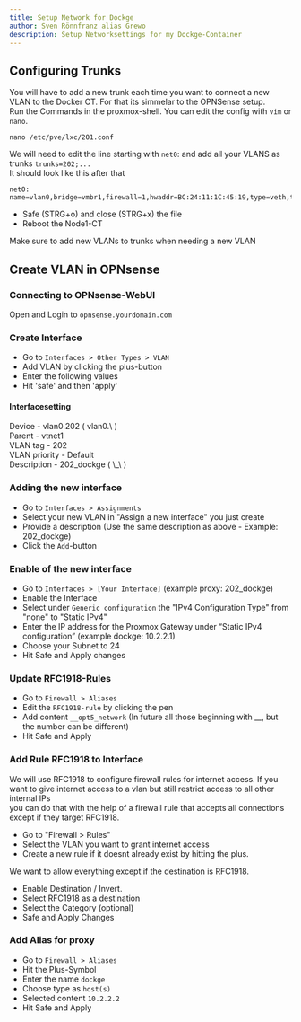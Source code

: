 ```yaml
---
title: Setup Network for Dockge
author: Sven Rönnfranz alias Grewo
description: Setup Networksettings for my Dockge-Container
---
```



## Configuring Trunks
You will have to add a new trunk each time you want to connect a new VLAN to the Docker CT. For that its simmelar to the OPNSense setup.<br/>
Run the Commands in the proxmox-shell. You can edit the config with `vim` or `nano`.
```
nano /etc/pve/lxc/201.conf
```

We will need to edit the line starting with `net0`: and add all your VLANS as trunks `trunks=202;...`<br/>
It should look like this after that
```
net0: name=vlan0,bridge=vmbr1,firewall=1,hwaddr=BC:24:11:1C:45:19,type=veth,trunks=202
```
* Safe (STRG+o) and close (STRG+x) the file
* Reboot the Node1-CT

<Aside type="caution">
    Make sure to add new VLANs to trunks when needing a new VLAN
</Aside>

## Create VLAN in OPNsense
### Connecting to OPNsense-WebUI
Open and Login to `opnsense.yourdomain.com`

### Create Interface
* Go to `Interfaces > Other Types > VLAN`
* Add VLAN by clicking the plus-button
* Enter the following values
* Hit 'safe' and then 'apply'

#### Interfacesetting
<Tabs>
    <TabItem label="Edit VLAN">
        Device          -   vlan0.202 ( vlan0.\<VLAN_ID> )<br/>
        Parent          -   vtnet1<br/>
        VLAN tag        -   202<br/>
        VLAN priority   -   Default<br/>
        Description     -   202_dockge ( \<VLAN_ID>_\<NAME_FOR_THE_VLAN> )<br/>
    </TabItem>
</Tabs>

### Adding the new interface
* Go to `Interfaces > Assignments`
* Select your new VLAN in "Assign a new interface" you just create
* Provide a description (Use the same description as above - Example: 202_dockge)
* Click the `Add`-button

### Enable of the new interface
* Go to `Interfaces > [Your Interface]` (example proxy: 202_dockge)
* Enable the Interface
* Select under `Generic configuration` the "IPv4 Configuration Type" from "none" to "Static IPv4"
* Enter the IP address for the Proxmox Gateway under “Static IPv4 configuration” (example dockge: 10.2.2.1)
* Choose your Subnet to 24
* Hit Safe and Apply changes

### Update RFC1918-Rules
* Go to `Firewall > Aliases`
* Edit the `RFC1918-rule` by clicking the pen
* Add content `__opt5_network` (In future all those beginning with __, but the number can be different)
* Hit Safe and Apply

### Add Rule RFC1918 to Interface
We will use RFC1918 to configure firewall rules for internet access. If you want to give internet access to a vlan but still restrict access to all other internal IPs<br/>
you can do that with the help of a firewall rule that accepts all connections except if they target RFC1918.

* Go to "Firewall > Rules"
* Select the VLAN you want to grant internet access
* Create a new rule if it doesnt already exist by hitting the plus.

We want to allow everything except if the destination is RFC1918.

* Enable Destination / Invert.
* Select RFC1918 as a destination
* Select the Category (optional)
* Safe and Apply Changes

### Add Alias for proxy
* Go to `Firewall > Aliases`
* Hit the Plus-Symbol
* Enter the name `dockge`
* Choose type as `host(s)`
* Selected content `10.2.2.2`
* Hit Safe and Apply
